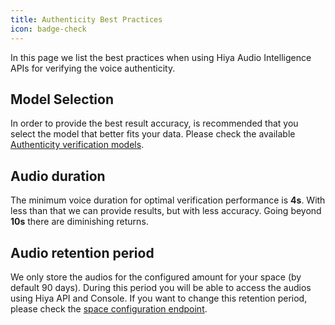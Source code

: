 ```yaml
---
title: Authenticity Best Practices
icon: badge-check
---
```


In this page we list the best practices when using Hiya Audio Intelligence APIs for
verifying the voice authenticity.

## Model Selection
In order to provide the best result accuracy, is recommended that you 
select the model that better fits your data. Please check the available
[Authenticity verification models][1].

## Audio duration
The minimum voice duration for optimal verification performance is **4s**.
With less than that we can provide results, but with less accuracy.
Going beyond **10s** there are diminishing returns.

## Audio retention period
We only store the audios for the configured amount for your space (by default 90 days).
During this period you will be able to access the audios using Hiya API and Console.
If you want to change this retention period, please check the [space configuration endpoint][2].



[1]: /models/authenticity-verification/overview
[2]: /api-reference/spaces/update_config
